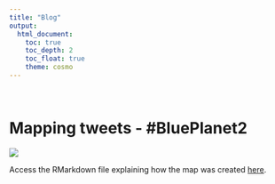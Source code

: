 ---
title: "Blog"
output: 
  html_document:
    toc: true
    toc_depth: 2
    toc_float: true
    theme: cosmo
---

$~$

# Mapping tweets - #BluePlanet2

![](http://marinespatialviz.github.io/marinespatialviz/images/blueplanet2.gif)

Access the RMarkdown file explaining how the map was created [here](https://marinespatialviz.github.io/marinespatialviz/blog/tweets.Rmd).
